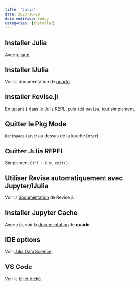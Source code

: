 ```yaml
---
title: "Julia"
date: 2023-10-28
date-modified: today
categories: [Installer]
---
```


## Installer Julia

Avec [juliaup](https://github.com/JuliaLang/juliaup#mac-and-linux).

## Installer IJulia

Voir la documentation de [quarto](https://quarto.org/docs/computations/julia.html#ijulia).

## Installer Revise.jl

En tapant `]` dans le Julia REPL, puis `add Revise`, tout simplement.

## Quitter le Pkg Mode

`Backspace` (juste au dessus de la touche `Enter`).

## Quitter Julia REPEL

Simplement `Ctrl + D` ou `exit()`.

## Utiliser Revise automatiquement avec Jupyter/IJulia

Voir la [documentation](https://timholy.github.io/Revise.jl/stable/config/#Using-Revise-automatically-within-Jupyter/IJulia) de Revise.jl.

## Installer Jupyter Cache

Avec `pip`, voir la [documentation](https://quarto.org/docs/computations/julia.html#installing-jupyter) de **quarto**.

## IDE options

Voir [Julia Data Science](https://juliadatascience.io/ide).

## VS Code

Voir le [billet dédié](https://tblk.github.io/excercices/visual-studio/).
